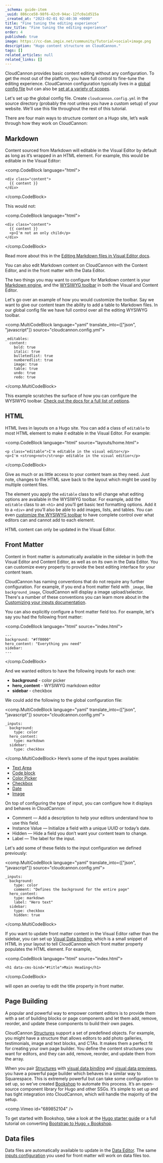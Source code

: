 ```yaml
---
_schema: guide-item
_uuid: 886cce58-98f6-42c0-94ac-12fc0a1d515a
_created_at: "2023-02-01 02:40:30 +0000"
title: "Fine tuning the editing experience"
nav_title: "Fine tuning the editing experience"
order: 4
published: true
image: https://cc-dam.imgix.net/community/Tutorial+social+image.png
description: "Hugo content structure on CloudCannon."
tags: []
related_articles: null
related_links: []
---
```


CloudCannon provides basic content editing without any configuration. To
get the most out of the platform, you have full control to fine-tune the
editing experience. CloudCannon configuration typically lives in a [global
config
file](/documentation/articles/setting-global-configuration/) but can also be [set at a
variety of
scopes](/documentation/articles/using-the-configuration-cascade/).

Let's set up the global config file. Create `cloudcannon.config.yml` in
the source directory (probably the root unless you have a custom setup) of
your website. We'll use this file throughout the rest of this tutorial.

There are four main ways to structure content on a Hugo site, let’s walk
through how they work on CloudCannon:

## Markdown

Content sourced from Markdown will editable in the Visual Editor by
default as long as it’s wrapped in an HTML element. For example, this
would be editable in the Visual Editor:


<comp.CodeBlock language="html">
```
<div class="content">
  {{ content }}
</div>
```
</comp.CodeBlock>

This would not:

<comp.CodeBlock language="html">
```
<div class="content">
  {{ content }}
  <p>I'm not an only child</p>
</div>
```
</comp.CodeBlock>

Read more about this in the [Editing Markdown files in Visual Editor
docs](/documentation/articles/editing-markdown-files-in-the-visual-editor/).

You can also edit Markdown content on CloudCannon with the Content Editor,
and in the front matter with the Data Editor.

The two things you may want to configure for Markdown content is your
[Markdown engine](/documentation/articles/configuring-your-markdown-engine/), 
and the [WYSIWYG toolbar](/documentation/articles/defining-editable-regions-in-your-html/#options)
in both the Visual and Content Editor.

Let's go over an example of how you would customize the
toolbar. Say we want to give our content team the ability to add a table
to Markdown files. In our global config file we have full control over all
the editing WYSIWYG toolbar.

<comp.MultiCodeBlock language="yaml" translate_into={["json", "javascript"]} source="cloudcannon.config.yml">
```
_editables:
  content:
    bold: true
    italic: true
    bulletedlist: true
    numberedlist: true
    image: true
    table: true
    undo: true
    redo: true
```
</comp.MultiCodeBlock>

This example scratches the surface of how you can configure the WYSIWYG
toolbar. [Check out the docs for a full list of
options](/documentation/articles/defining-editable-regions-in-your-html/#options).

## HTML

HTML lives in layouts on a Hugo site. You can add a class of `editable` to
most HTML element to make it editable in the Visual Editor. For example:


<comp.CodeBlock language="html" source="layouts/home.html">
```
<p class="editable">I'm editable in the visual editor</p>
<p>I'm <strong>not</strong> editable in the visual editior</p>
```
</comp.CodeBlock>

Give as much or as little access to your content team as they need. Just
note, changes to the HTML save back to the layout which might be used by
multiple content files.

The element you apply the `editable` class to will change what editing
options are available in the WYSIWYG toolbar. For example, add the
`editable` class to an `<h1>` and you’ll get basic text formatting
options. Add it to a `<div>` and you’ll also be able to add images, lists,
and tables. You can even [customize the WYSIWYG
toolbar](/documentation/articles/defining-editable-regions-in-your-html/#options) to have complete control over
what editors can and cannot add to each element.

HTML content can only be updated in the Visual Editor.

## Front Matter
Content in front matter is automatically available in the sidebar in both
the Visual Editor and Content Editor, as well as on its own in the Data
Editor. You can customize every property to provide the best editing
interface for your content team.

CloudCannon has naming conventions that do not require any further
configuration. For example, if you end a front matter field with `_image`,
like `background_image`, CloudCannon will display a image upload/selector.
There's a number of these conventions you can learn more about in 
the [Customizing your inputs
documentation](/documentation/articles/how-to-choose-what-input-is-used-in-the-data-editor/).

You can also explicitly configure a front matter field too. For example,
let's say you had the following front matter:

<comp.CodeBlock language="html" source="index.html">
```
---
background: "#ff0000"
hero_content: "Everything you need"
sidebar: 
---
```
</comp.CodeBlock>

And we wanted editors to have the following inputs for each one:

* **background** - color picker
* **hero_content** - WYSIWYG markdown editor
* **sidebar** - checkbox

We could add the following to the global configuration file:


<comp.MultiCodeBlock language="yaml" translate_into={["json", "javascript"]} source="cloudcannon.config.yml">
```
_inputs:
  background:
    type: color
  hero_content:
    type: markdown
  sidebar:
    type: checkbox
```
</comp.MultiCodeBlock>
Here’s some of the input types available:

* [Text Area](/documentation/articles/using-text-inputs-to-edit-your-data/#textarea)
* [Code block](/documentation/articles/using-code-inputs-to-edit-your-data/)
* [Color Picker](/documentation/articles/using-color-inputs-to-edit-your-data/)
* [Checkbox](/documentation/articles/using-checkbox-inputs-to-edit-your-data/#checkbox)
* [Date](/documentation/articles/using-date-and-time-inputs-to-edit-your-data/)
* [Image](/documentation/articles/using-upload-inputs-to-edit-your-data/#image)

On top of configuring the type of input, you can configure how it displays
and behaves in CloudCannon:

* Comment — Add a description to help your editors understand how to use this field.
* Instance Value — Initialize a field with a unique UUID or today’s date.
* Hidden — Hide a field you don’t want your content team to change.
* Label — The label for the input.

Let's add some of these fields to the input configuration we defined
previously:

<comp.MultiCodeBlock language="yaml" translate_into={["json", "javascript"]} source="cloudcannon.config.yml">
```
_inputs:
  background:
    type: color
    comment: "Defines the background for the entire page"
  hero_content:
    type: markdown
    label: "Hero text"
  sidebar:
    type: checkbox
    hidden: true
```
</comp.MultiCodeBlock>

If you want to update front matter content in the Visual Editor rather
than the sidebar, you can set up [Visual Data
binding](/documentation/articles/what-are-visual-data-bindings/),
which is a small snippet of HTML in your layout to tell CloudCannon which
front matter property populates the HTML element. For example,

<comp.CodeBlock language="html" source="index.html">
```
<h1 data-cms-bind="#title">Main Heading</h1>
```
</comp.CodeBlock>

will open an overlay to edit the title property in front matter.

## Page Building

A popular and powerful way to empower content editors is to provide them
with a set of building blocks or page components and let them add, remove,
reorder, and update these components to build their own pages.

CloudCannon
[Structures](/documentation/articles/defining-what-adds-to-an-array-with-array-structures/) support a set of predefined
objects. For example, you might have a structure that allows editors to
add photo galleries, testimonials, image and text blocks, and CTAs. It
makes them a perfect fit for creating your own page builder. You define
the content structures you want for editors, and they can add, remove,
reorder, and update them from the array.

When you pair
[Structures](/documentation/articles/defining-what-adds-to-an-array-with-array-structures/) with [visual data
binding](/documentation/articles/what-are-visual-data-bindings/) and [visual data
previews](/documentation/articles/using-live-editing-with-vanilla-js/), you have a powerful page
builder which behaves in a similar way to Squarespace. This is extremely
powerful but can take some configuration to set up, so we’ve created
[Bookshop](https://github.com/CloudCannon/bookshop) to automate this process. It’s an open-source
component library for Hugo and other SSGs. It’s simple to set up and has
tight integration into CloudCannon, which will handle the majority of the
setup.

<comp.Vimeo id="689852104" />

To get started with Bookshop, take a look at the [Hugo starter
guide](https://github.com/CloudCannon/bookshop/blob/main/guides/hugo.adoc) or a full tutorial on
converting [Bootstrap to Hugo +
Bookshop](https://cloudcannon.com/community/learn/bootstrap-to-a-client-editable-hugo-site/).

## Data files
Data files are automatically available to update in the [Data
Editor](/documentation/articles/introducing-the-data-editor/). The same [inputs
configuration](/documentation/articles/how-to-choose-what-input-is-used-in-the-data-editor/)
you used for front matter will work on data files too.
